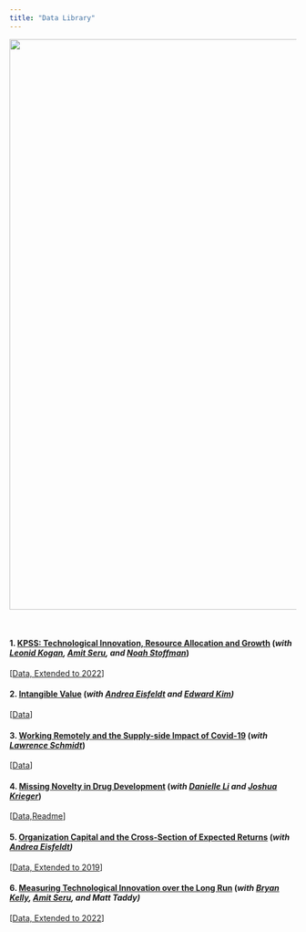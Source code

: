---
title: "Data Library"
---


<img src="https://www.dropbox.com/scl/fi/x34b5nl8ob0ber99aw2ty/_A7_3748.jpg?rlkey=2igd8dpkzxhlte6tvomukeqww&raw=1" width="1000" />


&nbsp;

#### 1. [KPSS: Technological Innovation, Resource Allocation and Growth](https://academic.oup.com/qje/article-abstract/132/2/665/3076284)   (*with [Leonid Kogan](http://web.mit.edu/lkogan2/www/), [Amit Seru](https://people.stanford.edu/aseru/), and [Noah Stoffman](http://kelley.iu.edu/nstoffma/)*)

[[Data, Extended to 2022](https://github.com/KPSS2017/Technological-Innovation-Resource-Allocation-and-Growth-Extended-Data)]

#### 2. [Intangible Value](https://www.nowpublishers.com/article/Details/CFR-0113)  (*with [Andrea Eisfeldt](http://www.anderson.ucla.edu/x33175.xml) and [Edward Kim](https://edwardtkim.github.io/))*
[[Data](https://github.com/edwardtkim/intangiblevalue)]

#### 3. [Working Remotely and the Supply-side Impact of Covid-19](https://doi.org/10.1093/rapstu/raab026)  (*with [Lawrence Schmidt](https://sites.google.com/site/lawrencedwschmidt/home)*)
[[Data](https://www.thecovidfactor.org/)] 

#### 4. [Missing Novelty in Drug Development](https://academic.oup.com/rfs/article/35/2/636/6178014)  (*with [Danielle Li](https://mitsloan.mit.edu/faculty/directory/danielle-li) and [Joshua Krieger](https://www.hbs.edu/faculty/Pages/profile.aspx?facId=951435)*)

[[Data, ](https://www.dropbox.com/scl/fi/nebzxddi77hdda2shnm6z/drug_icd9_noveltyscores_KLP21.dta?rlkey=za4qdza0mv2s9ucd5f3gpnb1l&raw=1)[ Readme](https://www.dropbox.com/scl/fi/my5vuyywi4jwaizt9bj9s/Data_Overview_KLP_novelty.pdf?rlkey=w2t890ejljtvf9ihthks0y71m&raw=1)]  

#### 5.	[Organization Capital and the Cross-Section of Expected Returns](https://onlinelibrary.wiley.com/doi/abs/10.1111/jofi.12034)   (*with [Andrea Eisfeldt](http://www.anderson.ucla.edu/x33175.xml))*

[[Data, Extended to 2019](https://www.dropbox.com/s/ffqfdt8vf9uwsk5/org%20cap%20replication%20and%20data%20update.zip?raw=1)]

#### 6. [Measuring Technological Innovation over the Long Run](https://www.aeaweb.org/articles?id=10.1257/aeri.20190499)  (*with [Bryan Kelly](http://faculty.chicagobooth.edu/bryan.kelly/), [Amit Seru](https://people.stanford.edu/aseru/), and Matt Taddy)*

[[Data, Extended to 2022](https://github.com/KPSS2017/Measuring-Technological-Innovation-Over-the-Long-Run-Extended-Data)] 

